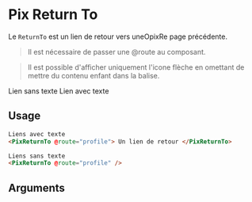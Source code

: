 
<Meta title="Basics/Return To" component="PixReturnTo" argTypes={stories.argTypes} />

# Pix Return To

Le `ReturnTo` est un lien de retour vers uneOpixRe page précédente.

> Il est nécessaire de passer une @route au composant.

> Il est possible d'afficher uniquement l'icone flèche en omettant de mettre du contenu enfant dans la balise.

<Canvas isColumn>
  Lien sans texte
  <Story name="Return To" story={stories.returnTo} height={60} />
  Lien avec texte
  <Story name="Return To With Text" story={stories.returnToWithText} height={60} />
</Canvas>

## Usage

```html
Liens avec texte
<PixReturnTo @route="profile"> Un lien de retour </PixReturnTo>

Liens sans texte
<PixReturnTo @route="profile" />
```

## Arguments

<ArgsTable story="Return To With Text" />
